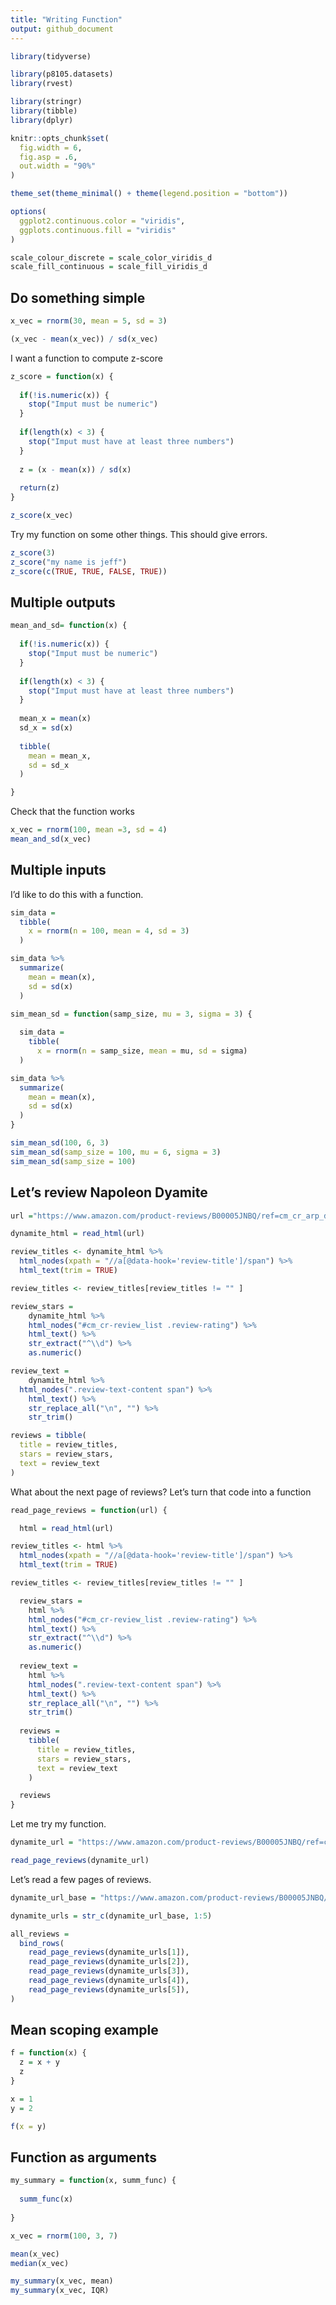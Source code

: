 ```yaml
---
title: "Writing Function"
output: github_document
---
```


```r
library(tidyverse)

library(p8105.datasets)
library(rvest)

library(stringr)
library(tibble)
library(dplyr)

knitr::opts_chunk$set(
  fig.width = 6,
  fig.asp = .6,
  out.width = "90%"
)

theme_set(theme_minimal() + theme(legend.position = "bottom"))

options(
  ggplot2.continuous.color = "viridis",
  ggplots.continuous.fill = "viridis"
)

scale_colour_discrete = scale_color_viridis_d
scale_fill_continuous = scale_fill_viridis_d

```

## Do something simple

```r
x_vec = rnorm(30, mean = 5, sd = 3)

(x_vec - mean(x_vec)) / sd(x_vec)
```

I want a function to compute z-score

```r
z_score = function(x) {
  
  if(!is.numeric(x)) {
    stop("Imput must be numeric")
  }
  
  if(length(x) < 3) {
    stop("Imput must have at least three numbers")
  }
  
  z = (x - mean(x)) / sd(x)
  
  return(z)
}

z_score(x_vec)
```

Try my function on some other things. This should give errors.

```r
z_score(3)
z_score("my name is jeff")
z_score(c(TRUE, TRUE, FALSE, TRUE))
```


## Multiple outputs

```r
mean_and_sd= function(x) {
  
  if(!is.numeric(x)) {
    stop("Imput must be numeric")
  }
  
  if(length(x) < 3) {
    stop("Imput must have at least three numbers")
  }
  
  mean_x = mean(x)
  sd_x = sd(x)
  
  tibble(
    mean = mean_x,
    sd = sd_x
  )

}


```

Check that the function works

```r
x_vec = rnorm(100, mean =3, sd = 4)
mean_and_sd(x_vec)
```

## Multiple inputs

I'd like to do this with a function.

```r
sim_data = 
  tibble(
    x = rnorm(n = 100, mean = 4, sd = 3)
  )

sim_data %>% 
  summarize(
    mean = mean(x),
    sd = sd(x)
  )
```

```r
sim_mean_sd = function(samp_size, mu = 3, sigma = 3) {
  
  sim_data = 
    tibble(
      x = rnorm(n = samp_size, mean = mu, sd = sigma)
  )

sim_data %>% 
  summarize(
    mean = mean(x),
    sd = sd(x)
  )
}
```

```r
sim_mean_sd(100, 6, 3)
sim_mean_sd(samp_size = 100, mu = 6, sigma = 3)
sim_mean_sd(samp_size = 100)
```


## Let's review Napoleon Dyamite

```r
url ="https://www.amazon.com/product-reviews/B00005JNBQ/ref=cm_cr_arp_d_viewopt_rvwer?ie=UTF8&reviewerType=avp_on1_reviews&sortBy=recent&pageNumber=1"

dynamite_html = read_html(url)	

review_titles <- dynamite_html %>%
  html_nodes(xpath = "//a[@data-hook='review-title']/span") %>% 
  html_text(trim = TRUE)

review_titles <- review_titles[review_titles != "" ]

review_stars =	
	dynamite_html %>%	
	html_nodes("#cm_cr-review_list .review-rating") %>%	
	html_text() %>%	
	str_extract("^\\d") %>%	
	as.numeric()	

review_text =
	dynamite_html %>%	
  html_nodes(".review-text-content span") %>%	
	html_text() %>%	
	str_replace_all("\n", "") %>%	
	str_trim()	

reviews = tibble(
  title = review_titles,
  stars = review_stars,
  text = review_text
)
```

What about the next page of reviews?
Let's turn that code into a function

```r

read_page_reviews = function(url) {

  html = read_html(url)

review_titles <- html %>%
  html_nodes(xpath = "//a[@data-hook='review-title']/span") %>% 
  html_text(trim = TRUE)

review_titles <- review_titles[review_titles != "" ]

  review_stars =	
  	html %>%	
  	html_nodes("#cm_cr-review_list .review-rating") %>%	
  	html_text() %>%	
  	str_extract("^\\d") %>%	
  	as.numeric()	
  
  review_text =
  	html %>%	
    html_nodes(".review-text-content span") %>%	
  	html_text() %>%	
  	str_replace_all("\n", "") %>%	
  	str_trim()	
  
  reviews = 
    tibble(
      title = review_titles,
      stars = review_stars,
      text = review_text
    )

  reviews
}
```

Let me try my function.

```r
dynamite_url = "https://www.amazon.com/product-reviews/B00005JNBQ/ref=cm_cr_arp_d_viewopt_rvwer?ie=UTF8&reviewerType=avp_on1_reviews&sortBy=recent&pageNumber=2"

read_page_reviews(dynamite_url)
```

Let's read a few pages of reviews.

```r
dynamite_url_base = "https://www.amazon.com/product-reviews/B00005JNBQ/ref=cm_cr_arp_d_viewopt_rvwer?ie=UTF8&reviewerType=avp_on1_reviews&sortBy=recent&pageNumber="

dynamite_urls = str_c(dynamite_url_base, 1:5)

all_reviews =
  bind_rows(
    read_page_reviews(dynamite_urls[1]),
    read_page_reviews(dynamite_urls[2]),
    read_page_reviews(dynamite_urls[3]),
    read_page_reviews(dynamite_urls[4]),
    read_page_reviews(dynamite_urls[5]),
)
```


## Mean scoping example

```r
f = function(x) {
  z = x + y
  z
}

x = 1
y = 2

f(x = y)
```


## Function as arguments

```r
my_summary = function(x, summ_func) {
  
  summ_func(x)
  
}

x_vec = rnorm(100, 3, 7)

mean(x_vec)
median(x_vec)

my_summary(x_vec, mean)
my_summary(x_vec, IQR)
```




